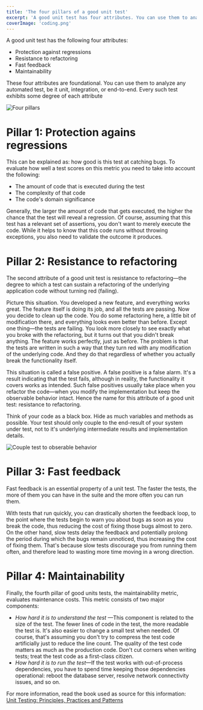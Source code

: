 ```yaml
---
title: 'The four pillars of a good unit test'
excerpt: 'A good unit test has four attributes. You can use them to analyze any automated test, be it unit, integration, or end-to-end.'
coverImage: 'coding.png'
---
```


A good unit test has the following four attributes:
- Protection against regressions
- Resistance to refactoring
- Fast feedback
- Maintainability

These four attributes are foundational. You can use them to analyze any automated
test, be it unit, integration, or end-to-end. Every such test exhibits some degree of
each attribute

![Four pillars](images/four-pillars-of-a-good-unit-test.png)

# Pillar 1: Protection agains regressions
This can be explained as: how good is this test at catching bugs. To evaluate how well a test scores on this metric you need to take into account the following:
* The amount of code that is executed during the test
* The complexity of that code
* The code's domain significance

Generally, the larger the amount of code that gets executed, the higher the chance
that the test will reveal a regression. Of course, assuming that this test has a relevant
set of assertions, you don't want to merely execute the code. While it helps to know
that this code runs without throwing exceptions, you also need to validate the outcome it produces.

# Pillar 2: Resistance to refactoring
The second attribute of a good unit test is resistance to refactoring—the degree to which
a test can sustain a refactoring of the underlying application code without turning red (failing).

Picture this situation. You developed a new feature, and everything works great. The
feature itself is doing its job, and all the tests are passing. Now you decide to clean up
the code. You do some refactoring here, a little bit of modification there, and everything looks 
even better than before. Except one thing—the tests are failing. You look
more closely to see exactly what you broke with the refactoring, but it turns out that
you didn't break anything. The feature works perfectly, just as before. The problem is
that the tests are written in such a way that they turn red with any modification of the
underlying code. And they do that regardless of whether you actually break the functionality itself.
 
This situation is called a false positive. A false positive is a false alarm. It's a result
indicating that the test fails, although in reality, the functionality it covers works as intended. 
Such false positives usually take place when you refactor the code—when
you modify the implementation but keep the observable behavior intact. Hence the
name for this attribute of a good unit test: resistance to refactoring.

Think of your code as a black box. Hide as much variables and methods as possible. 
Your test should only couple to the end-result of your system under test, 
not to it's underlying intermediate results and implementation details.

![Couple test to obserable behavior](images/resistance-to-refactoring.png)

# Pillar 3: Fast feedback
Fast feedback is an essential property of a unit test. 
The faster the tests, the more of them you can have in the suite and the more often you can run them.
 
With tests that run quickly, you can drastically shorten the feedback loop, to the
point where the tests begin to warn you about bugs as soon as you break the code, thus
reducing the cost of fixing those bugs almost to zero. On the other hand, slow tests
delay the feedback and potentially prolong the period during which the bugs remain
unnoticed, thus increasing the cost of fixing them. 
That's because slow tests discourage you from running them often, 
and therefore lead to wasting more time moving in a wrong direction.

# Pillar 4: Maintainability
Finally, the fourth pillar of good units tests, the maintainability metric, evaluates
maintenance costs. This metric consists of two major components:
- _How hard it is to understand the test_ —This component is related to the size of the
test. The fewer lines of code in the test, the more readable the test is. It's also
easier to change a small test when needed. Of course, that's assuming you don't
try to compress the test code artificially just to reduce the line count. 
The quality of the test code matters as much as the production code. Don't cut corners
when writing tests; treat the test code as a first-class citizen.
- _How hard it is to run the test_—If the test works with out-of-process dependencies,
you have to spend time keeping those dependencies operational: reboot the
database server, resolve network connectivity issues, and so on. 

For more information, read the book used as source for this information: [Unit Testing: Principles, Practices and Patterns](https://www.manning.com/books/unit-testing)